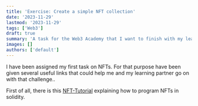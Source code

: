 ```yaml
---
title: 'Exercise: Create a simple NFT collection'
date: '2023-11-29'
lastmod: '2023-11-29'
tags: ['Web3']
draft: true
summary: 'A task for the Web3 Academy that I want to finish with my learning partner'
images: []
authors: ['default']
---
```


I have been assigned my first task on NFTs. For that purpose  have been given several useful links
that could help me and my learning partner go on with that challenge..

First of all, there is this
[NFT-Tutorial](https://youtu.be/dmyADPRG9r4)
explaining how to program NFTs in solidity.

